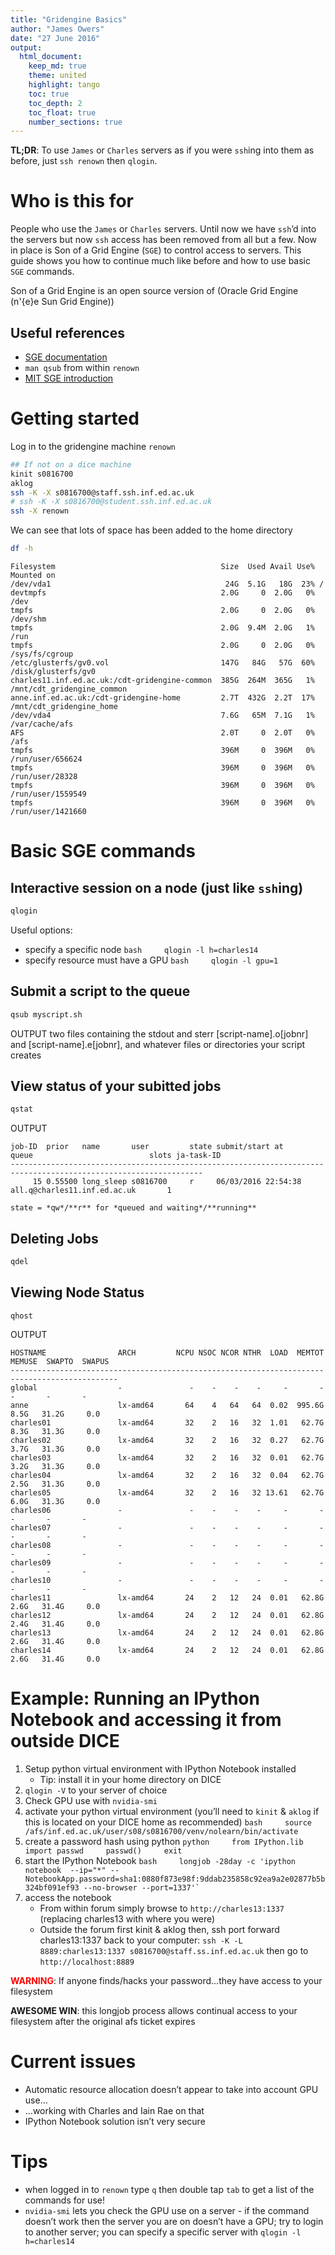 ```yaml
---
title: "Gridengine Basics"
author: "James Owers"
date: "27 June 2016"
output:
  html_document:
    keep_md: true
    theme: united
    highlight: tango
    toc: true
    toc_depth: 2
    toc_float: true
    number_sections: true
---
```


**TL;DR**: To use `James` or `Charles` servers as if you were `ssh`ing into them
as before, just `ssh renown` then `qlogin`.


# Who is this for
People who use the `James` or `Charles` servers. Until now we have `ssh`'d into the
servers but now `ssh` access has been removed from all but a few. Now in place
is Son of a Grid Engine (`SGE`) to control access to servers. This guide shows you how to 
continue much like before and how to use basic `SGE` commands. 

Son of a Grid Engine is an open source version of (Oracle Grid Engine (n\'{e}e 
Sun Grid Engine))


## Useful references

* [SGE documentation](http://arc.liv.ac.uk/SGE/htmlman/manuals.html)
* `man qsub` from within `renown`
* [MIT SGE introduction](http://star.mit.edu/cluster/docs/0.92rc2/guides/sge.html)


# Getting started

Log in to the gridengine machine `renown`

```bash
## If not on a dice machine
kinit s0816700
aklog
ssh -K -X s0816700@staff.ssh.inf.ed.ac.uk
# ssh -K -X s0816700@student.ssh.inf.ed.ac.uk
ssh -X renown
```

We can see that lots of space has been added to the home directory

```bash
df -h
```

```
Filesystem                                     Size  Used Avail Use% Mounted on
/dev/vda1                                       24G  5.1G   18G  23% /
devtmpfs                                       2.0G     0  2.0G   0% /dev
tmpfs                                          2.0G     0  2.0G   0% /dev/shm
tmpfs                                          2.0G  9.4M  2.0G   1% /run
tmpfs                                          2.0G     0  2.0G   0% /sys/fs/cgroup
/etc/glusterfs/gv0.vol                         147G   84G   57G  60% /disk/glusterfs/gv0
charles11.inf.ed.ac.uk:/cdt-gridengine-common  385G  264M  365G   1% /mnt/cdt_gridengine_common
anne.inf.ed.ac.uk:/cdt-gridengine-home         2.7T  432G  2.2T  17% /mnt/cdt_gridengine_home
/dev/vda4                                      7.6G   65M  7.1G   1% /var/cache/afs
AFS                                            2.0T     0  2.0T   0% /afs
tmpfs                                          396M     0  396M   0% /run/user/656624
tmpfs                                          396M     0  396M   0% /run/user/28328
tmpfs                                          396M     0  396M   0% /run/user/1559549
tmpfs                                          396M     0  396M   0% /run/user/1421660
```


# Basic SGE commands

## Interactive session on a node (just like `ssh`ing)

```bash
qlogin
```

Useful options:

* specify a specific node
    ```bash
    qlogin -l h=charles14
    ```
* specify resource must have a GPU
    ```bash
    qlogin -l gpu=1
    ```


## Submit a script to the queue

```bash
qsub myscript.sh
```


OUTPUT
two files containing the stdout and sterr [script-name].o[jobnr] and [script-name].e[jobnr], and whatever files or directories your script creates


## View status of your subitted jobs

```bash
qstat
```

OUTPUT
```
job-ID  prior   name       user         state submit/start at     queue                          slots ja-task-ID 
-----------------------------------------------------------------------------------------------------------------
     15 0.55500 long_sleep s0816700     r     06/03/2016 22:54:38 all.q@charles11.inf.ed.ac.uk       1 

state = *qw*/**r** for *queued and waiting*/**running**
```

## Deleting Jobs

```bash
qdel
```


## Viewing Node Status

`qhost`

OUTPUT
```
HOSTNAME                ARCH         NCPU NSOC NCOR NTHR  LOAD  MEMTOT  MEMUSE  SWAPTO  SWAPUS
----------------------------------------------------------------------------------------------
global                  -               -    -    -    -     -       -       -       -       -
anne                    lx-amd64       64    4   64   64  0.02  995.6G    8.5G   31.2G     0.0
charles01               lx-amd64       32    2   16   32  1.01   62.7G    8.3G   31.3G     0.0
charles02               lx-amd64       32    2   16   32  0.27   62.7G    3.7G   31.3G     0.0
charles03               lx-amd64       32    2   16   32  0.01   62.7G    3.2G   31.3G     0.0
charles04               lx-amd64       32    2   16   32  0.04   62.7G    2.5G   31.3G     0.0
charles05               lx-amd64       32    2   16   32 13.61   62.7G    6.0G   31.3G     0.0
charles06               -               -    -    -    -     -       -       -       -       -
charles07               -               -    -    -    -     -       -       -       -       -
charles08               -               -    -    -    -     -       -       -       -       -
charles09               -               -    -    -    -     -       -       -       -       -
charles10               -               -    -    -    -     -       -       -       -       -
charles11               lx-amd64       24    2   12   24  0.01   62.8G    2.6G   31.4G     0.0
charles12               lx-amd64       24    2   12   24  0.01   62.8G    2.4G   31.4G     0.0
charles13               lx-amd64       24    2   12   24  0.01   62.8G    2.6G   31.4G     0.0
charles14               lx-amd64       24    2   12   24  0.01   62.8G    2.6G   31.4G     0.0
```

# Example: Running an IPython Notebook and accessing it from outside DICE

1. Setup python virtual environment with IPython Notebook installed
    * Tip: install it in your home directory on DICE
1. `qlogin -V` to your server of choice
1. Check GPU use with `nvidia-smi`
1. activate your python virtual environment (you'll need to `kinit` & `aklog` if
this is located on your DICE home as recommended)
    ```bash
    source /afs/inf.ed.ac.uk/user/s08/s0816700/venv/nolearn/bin/activate
    ```
1. create a password hash using python
    ```python
    from IPython.lib import passwd
    passwd()
    exit
    ```
1. start the IPython Notebook
    ```bash
    longjob -28day -c 'ipython notebook  --ip="*" --NotebookApp.password=sha1:0880f873e98f:9ddab235858c92ea9a2e02877b5b324bf091ef93 --no-browser --port=1337'`
    ```
1. access the notebook
    * From within forum simply browse to `http://charles13:1337` (replacing charles13 with where you were)
    * Outside the forum first kinit & aklog then, ssh port forward 
    charles13:1337 back to your computer:
    `ssh -K -L 8889:charles13:1337 s0816700@staff.ss.inf.ed.ac.uk` then go to
    `http://localhost:8889`

<span style="color:red">**WARNING**</span>: If anyone finds/hacks your password...they have access to your 
filesystem

**AWESOME WIN**: this longjob process allows continual access to your filesystem
after the original afs ticket expires


# Current issues

* Automatic resource allocation doesn't appear to take into account GPU use...
* ...working with Charles and Iain Rae on that
* IPython Notebook solution isn't very secure


# Tips

* when logged in to `renown` type `q` then double tap `tab` to get a list of the
commands for use!
* `nvidia-smi` lets you check the GPU use on a server - if the command doesn't
work then the server you are on doesn't have a GPU; try to login to another
server; you can specify a specific server with `qlogin -l h=charles14`